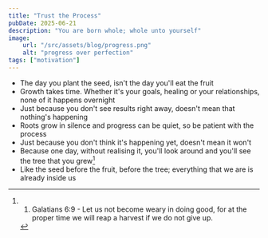 ```yaml
---
title: "Trust the Process"
pubDate: 2025-06-21
description: "You are born whole; whole unto yourself"
image:
    url: "/src/assets/blog/progress.png"
    alt: "progress over perfection"
tags: ["motivation"]
---
```


<BlogLayout
    title={frontmatter.title}
    description={frontmatter.description}
    image={frontmatter.image.url}
    alt={frontmatter.image.alt}
    date={(frontmatter.pubDate).toString().slice(0,10)}
    tags={frontmatter.tags}>

<span>

- The day you plant the seed, isn't the day you'll eat the fruit
- Growth takes time. Whether it's your goals, healing or your relationships, none of it happens overnight
- Just because you don't see results right away, doesn't mean that nothing's happening
- Roots grow in silence and progress can be quiet, so be patient with the process
- Just because you don't think it's happening yet, doesn't mean it won't
- Because one day, without realising it, you'll look around and you'll see the tree that you grew[^1]
- Like the seed before the fruit, before the tree; everything that we are is already inside us

[^1]:1. Galatians 6:9 - Let us not become weary in doing good, for at the proper time we will reap a harvest if we do not give up.
</span>
</BlogLayout>
